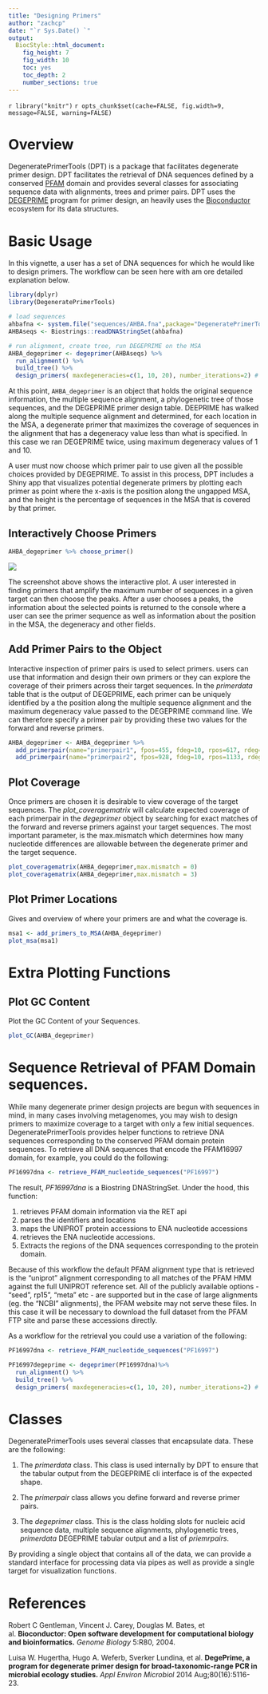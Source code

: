 ```yaml
---
title: "Designing Primers"
author: "zachcp"
date: "`r Sys.Date() `"
output: 
  BiocStyle::html_document:
    fig_height: 7
    fig_width: 10
    toc: yes
    toc_depth: 2
    number_sections: true
---
```


`r library("knitr")`
`r opts_chunk$set(cache=FALSE, fig.width=9, message=FALSE, warning=FALSE)`

# Overview

DegeneratePrimerTools (DPT) is a package that facilitates degenerate primer design. DPT facilitates the retrieval of DNA sequences defined by a conserved [PFAM](http://pfam.xfam.org/) domain and provides several classes for associating sequence data with alignments, trees and primer pairs. DPT uses the [DEGEPRIME](#cite:DegePrime) program for primer design, an heavily uses the [Bioconductor](http://bioconductor.org/) ecosystem for its data structures. 

# Basic Usage

In this vignette, a user has a set of DNA sequences for which he would like to design primers.  The workflow can be seen here with am ore detailed explanation below.
 
```r
library(dplyr)
library(DegeneratePrimerTools)

# load sequences
ahbafna <- system.file("sequences/AHBA.fna",package="DegeneratePrimerTools")
AHBAseqs <- Biostrings::readDNAStringSet(ahbafna)

# run alignment, create tree, run DEGEPRIME on the MSA
AHBA_degeprimer <- degeprimer(AHBAseqs) %>%
  run_alignment() %>%
  build_tree() %>%
  design_primers( maxdegeneracies=c(1, 10, 20), number_iterations=2) # this can take awhile
```

At this point, `AHBA_degeprimer` is an object that holds the original sequence information, the multiple sequence alignment, a phylogenetic tree of those sequences, and the DEGEPRIME primer design table. DEEPRIME has walked along the multiple sequence alignment and determined, for each location in the MSA, a degenerate primer that maximizes the coverage of sequences in the alignment that has a degeneracy value less than what is specified. In this case we ran DEGEPRIME twice, using maximum degeneracy values of 1 and 10.

A user must now choose which primer pair to use given all the possible choices provided by DEGEPRIME. To assist in this process, DPT includes a Shiny app that visualizes potential degenerate primers by plotting each primer as point where the x-axis is the position along the ungapped MSA, and the height is the percentage of sequences in the MSA that is covered by that primer. 

## Interactively Choose Primers

```r
AHBA_degeprimer %>% choose_primer()
```

![](images/choose_primers.png)

The screenshot above shows the interactive plot. A user interested in finding primers that amplify the maximum number of sequences in a given target can then choose the peaks. After a user chooses a peaks, the information about the selected points is returned to the console where a user can see the primer sequence as well as information about the position in the MSA, the degeneracy and other fields.


## Add Primer Pairs to the Object

Interactive inspection of primer pairs is used to select primers. users can use that information and design their own primers or they can explore the coverage of their primers across their target sequences. In the *primerdata* table that is the output of DEGEPRIME, each primer can be uniquely identified by a the position along the multiple sequence alignment and the maximum degeneracy value passed to the DEGEPRIME command line.  We can therefore specify a primer pair by providing these two values for the forward and reverse primers.

```r
AHBA_degeprimer <- AHBA_degeprimer %>% 
  add_primerpair(name="primerpair1", fpos=455, fdeg=10, rpos=617, rdeg=10) %>%
  add_primerpair(name="primerpair2", fpos=928, fdeg=10, rpos=1133, rdeg=10)
```

## Plot Coverage

Once primers are chosen it is desirable to view coverage of the target sequences. The *plot_coveragematrix* will calculate expected coverage of each primerpair in the *degeprimer* object by searching for exact matches of the forward and reverse primers against your target sequences. The most important parameter, is the max.mismatch which determines how many nucleotide differences are allowable between the degenerate primer and the target sequence.

```r
plot_coveragematrix(AHBA_degeprimer,max.mismatch = 0)
plot_coveragematrix(AHBA_degeprimer,max.mismatch = 3)
```

## Plot Primer Locations

Gives and overview of where your primers are and what the coverage is.

```r
msa1 <- add_primers_to_MSA(AHBA_degeprimer)
plot_msa(msa1)
```


# Extra Plotting Functions

## Plot GC Content

Plot the GC Content of your Sequences.

```r
plot_GC(AHBA_degeprimer)
```


# Sequence Retrieval of PFAM Domain sequences.

While many degenerate primer design projects are begun with sequences in mind, in many cases involving metagenomes, you may wish to design primers to maximize coverage to a target with only a few initial sequences. DegeneratePrimerTools provides helper functions to retrieve DNA sequences corresponding to the conserved PFAM domain protein sequences. To retrieve all DNA sequences that encode the PFAM16997 domain, for example, you could do the following:

```r
PF16997dna <- retrieve_PFAM_nucleotide_sequences("PF16997")
```

The result, *PF16997dna* is a Biostring DNAStringSet. Under the hood, this function:

1. retrieves PFAM domain information via the RET api
2. parses the identifiers and locations
3. maps the UNIPROT protein accessions to ENA nucleotide accessions
4. retrieves the ENA nucleotide accessions.
5. Extracts the regions of the DNA sequences corresponding to the protein domain.

Because of this workflow the default PFAM alignment type that is retrieved is the "uniprot" alignment corresponding to all matches of the PFAM HMM against the full UNIPROT reference set. All of the publicly available options - "seed", rp15", "meta" etc - are supported but in the case of large alignments (eg. the "NCBI" alignments), the PFAM website may not serve these files. In this case it will be necessary to download the full dataset from the PFAM FTP site and parse these accessions directly.

As a workflow for the retrieval you could use a variation of the following:

```r

PF16997dna <- retrieve_PFAM_nucleotide_sequences("PF16997")

PF16997degeprime <- degeprimer(PF16997dna)%>%
  run_alignment() %>%
  build_tree() %>%
  design_primers( maxdegeneracies=c(1, 10, 20), number_iterations=2) # this can take awhile

```


# Classes

DegeneratePrimerTools uses several classes that encapsulate data. These are the following:

1. The *primerdata* class. This class is used internally by DPT to ensure that the tabular output from the DEGEPRIME cli interface is of the expected shape.

2. The *primerpair* class allows you define forward and reverse primer pairs.

3. The *degeprimer* class.  This is the class holding slots for nucleic acid sequence data, multiple sequence alignments, phylogenetic trees, *primerdata* DEGEPRIME tabular output and a list of *priemrpairs*.

By providing a single object that contains all of the data, we can provide a standard interface for processing data via pipes as well as provide a single target for visualization functions.

# References

<a id="cite:bioconductor"></a>
Robert C Gentleman, Vincent J. Carey, Douglas M. Bates, et al. **Bioconductor: Open software development for computational biology and bioinformatics.** *Genome Biology* 5:R80, 2004.

<a id="cite:DegePrime"></a>
Luisa W. Hugertha, Hugo A. Weferb, Sverker Lundina, et al. **DegePrime, a program for degenerate primer design for broad-taxonomic-range PCR in microbial ecology studies.** *Appl Environ Microbiol* 2014 Aug;80(16):5116-23.


